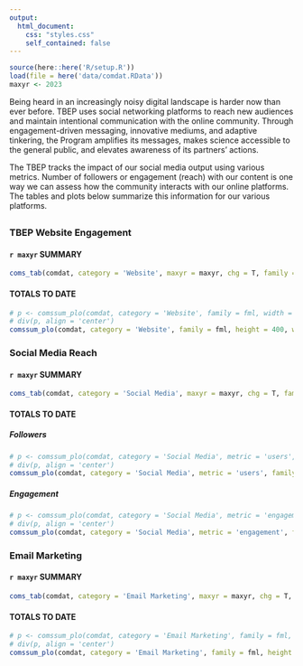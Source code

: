```yaml
---
output:
  html_document:
    css: "styles.css"
    self_contained: false
---
```


```r
source(here::here('R/setup.R'))
load(file = here('data/comdat.RData'))
maxyr <- 2023
```

Being heard in an increasingly noisy digital landscape is harder now than ever before. TBEP uses social networking platforms to reach new audiences and maintain intentional communication with the online community. Through engagement-driven messaging, innovative mediums, and adaptive tinkering, the Program amplifies its messages, makes science accessible to the general public, and elevates awareness of its partners' actions.

The TBEP tracks the impact of our social media output using various metrics. Number of followers or engagement (reach) with our content is one way we can assess how the community interacts with our online platforms. The tables and plots below summarize this information for our various platforms. 

## {.tabset .tabset-pills}

### TBEP Website Engagement 

#### `r maxyr` SUMMARY 

```r
coms_tab(comdat, category = 'Website', maxyr = maxyr, chg = T, family = fml, showtab = F)
```

#### TOTALS TO DATE 

```r
# p <- comssum_plo(comdat, category = 'Website', family = fml, width = 800, height = 400)
# div(p, align = 'center')
comssum_plo(comdat, category = 'Website', family = fml, height = 400, width = NULL)
```

### Social Media Reach

#### `r maxyr` SUMMARY

```r
coms_tab(comdat, category = 'Social Media', maxyr = maxyr, chg = T, family = fml)
```

#### TOTALS TO DATE {.tabset .tabset-pills}

##### Followers

```r
# p <- comssum_plo(comdat, category = 'Social Media', metric = 'users', family = fml, width = 800, height = 600)
# div(p, align = 'center')
comssum_plo(comdat, category = 'Social Media', metric = 'users', family = fml, height = 600, width = NULL)
```

##### Engagement

```r
# p <- comssum_plo(comdat, category = 'Social Media', metric = 'engagement', family = fml, width = 800, height = 600)
# div(p, align = 'center')
comssum_plo(comdat, category = 'Social Media', metric = 'engagement', family = fml, height = 600, width = NULL)
```

### Email Marketing

#### `r maxyr` SUMMARY

```r
coms_tab(comdat, category = 'Email Marketing', maxyr = maxyr, chg = T, family = fml, showtab = F)
```

#### TOTALS TO DATE 

```r
# p <- comssum_plo(comdat, category = 'Email Marketing', family = fml, width = 800, height = 200)
# div(p, align = 'center')
comssum_plo(comdat, category = 'Email Marketing', family = fml, height = 250, width = NULL)
```

<script type="text/javascript" src="js/iframeResizer.contentWindow.min.js"></script>